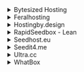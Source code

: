 <details>

<summary>Bytesized Hosting</summary>

- Host: `https://<username>:<password>@<username>.<hostname>.bysh.me/rutorrent/plugins/httprpc/action.php`

</details>

<details>

<summary>Feralhosting</summary>

- Host: `https://SERVERNAME.feralhosting.com/USERNAME/rtorrent/rpc`
- TLS: Enabled
- Basic Auth: Enabled
- Username: `rutorrent`
- Password: `<rutorrent_password>`

</details>

<details>

<summary>Hostingby.design</summary>

- Host: `https://username:password@<hostname>.itsby.design/rutorrent/plugins/httprpc/action.php`

</details>

<details>

<summary>RapidSeedbox - Lean</summary>

Grab your unique ruTorrent url from the from your `Services` page.

- Host `https://<username>-rt.<hostname>.seedbox.vip/RPC2`
- TLS: Enabled
- Basic Auth: Enabled
- Username: `<username>`
- Password: `<password>`

</details>

<details>

<summary>Seedhost.eu</summary>

- Host: `https://<username>:<password>@<hostname>.seedhost.eu/<username>/rutorrent/plugins/httprpc/action.php`

</details>

<details>

<summary>Seedit4.me</summary>

- `https://seedit4me:<PASSWORD>@<hostname>/rutorrent/plugins/httprpc/action.php`

</details>

<details>

<summary>Ultra.cc</summary>

- Host: `https://<username>:<password>@<username>.<hostname>.usbx.me/RPC2`

</details>

<details>

<summary>WhatBox</summary>

- Host: `https://<hostname>.whatbox.ca/xmlrpc`
- TLS: Enabled
- Skip TLS verification (insecure): Off
- Basic auth: On
- Username: `<username>`
- Password `<password>`

</details>
